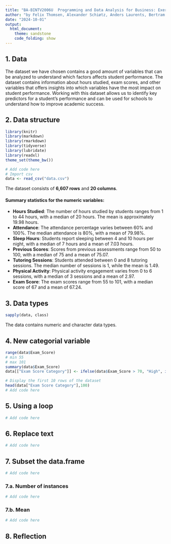 ```yaml
---
title: "BA-BINTV2006U  Programming and Data Analysis for Business: Exercise 1"
author: "by Felix Thomsen, Alexander Schiøtz, Anders Laurents, Bertram Hage"
date: "2024-10-01"
output: 
  html_document:
    theme: sandstone
    code_folding: show
---
```


## 1. Data
<!-- 1. Write a short section about your data and why it is interesting to work with this data. -->

The dataset we have chosen contains a good amount of variables that can be analyzed to understand which factors affects student performance. The dataset contains information about hours studied, exam scores, and other variables that offers insights into which variables have the most impact on student performance. Working with this dataset allows us to identify key predictors for a student's performance and can be used for schools to understand how to improve academic success.

## 2. Data structure
<!-- 2. Load the dataset into R and inspect its structure. How many rows, how many columns, what is the
summary statistics for the numeric variables? -->
```r
library(knitr)
library(markdown)
library(rmarkdown)
library(tidyverse)
library(lubridate)
library(readxl)
theme_set(theme_bw())
```
```r
# Add code here
# Import csv
data <- read_csv("data.csv")
```

The dataset consists of **6,607 rows** and **20 columns**. 

#### Summary statistics for the numeric variables:
- **Hours Studied**: The number of hours studied by students ranges from 1 to 44 hours, with a median of 20 hours. The mean is approximately 19.98 hours.
- **Attendance**: The attendance percentage varies between 60% and 100%. The median attendance is 80%, with a mean of 79.98%.
- **Sleep Hours**: Students report sleeping between 4 and 10 hours per night, with a median of 7 hours and a mean of 7.03 hours.
- **Previous Scores**: Scores from previous assessments range from 50 to 100, with a median of 75 and a mean of 75.07.
- **Tutoring Sessions**: Students attended between 0 and 8 tutoring sessions. The median number of sessions is 1, while the mean is 1.49.
- **Physical Activity**: Physical activity engagement varies from 0 to 6 sessions, with a median of 3 sessions and a mean of 2.97.
- **Exam Score**: The exam scores range from 55 to 101, with a median score of 67 and a mean of 67.24.

## 3. Data types
<!-- 3. What data types do your data contain? -->
```r
sapply(data, class)
```

The data contains numeric and character data types.

## 4. New categorial variable
<!-- 4. Create a variable (new column) that categorizes the numeric variable as "High," "Medium," or
"Low". Use a conditional statement for this. -->
```r
range(data$Exam_Score)
# min 55
# max 101
summary(data$Exam_Score)
data[["Exam Score Category"]] <- ifelse(data$Exam_Score > 70, "High", ifelse(data$Exam_Score > 65, "Medium", "Low"))

# Display the first 10 rows of the dataset
head(data["Exam Score Category"],100)
# Add code here
```

## 5. Using a loop
<!-- 5. Use a loop to iterate through all rows and do the same task as in question 4, using conditions. -->
```r
# Add code here
```

## 6. Replace text
<!-- 6. Replace some text in one column with some other text -->
```r
# Add code here
```

## 7. Subset the data.frame
<!-- 7. Subset the data.frame with respect to one variable (categorical such as “region”, “gender” or “job-
sector”). (Hint: You will get an elegant way of solving it in week 40, but you do have tools to solve it
with the tools you’ve gotten so far) -->
```r
# Add code here
```

### 7.a. Number of instances
<!-- a. Count the number of instances (lines) from each category -->
```r
# Add code here
```

### 7.b. Mean
<!-- b. Calculate the mean of one on the numeric variables with respect to each category -->
```r
# Add code here
```

## 8. Reflection
<!-- 8. Use the results and your business knowledge to describe the situation. Including reflection on usage
of AI-tools. -->